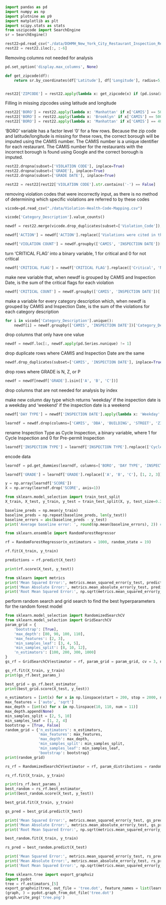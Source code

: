 ```python
import pandas as pd
import numpy as np
import plotnine as p9
import matplotlib as plt
import scipy.stats as stats
from uszipcode import SearchEngine
sr = SearchEngine()
```

```python
rest22=pd.read_csv("./data/DOHMH_New_York_City_Restaurant_Inspection_Results.csv")
rest22 = rest22.iloc[:, :-6]
```
Removing columns not needed for analysis
```python
pd.set_option('display.max_columns', None)
```

```python
def get_zipcode(df):
    return sr.by_coordinates(df['Latitude'], df['Longitude'], radius=5, returns=1)[0].zipcode


rest22['ZIPCODE'] = rest22.apply(lambda x: get_zipcode(x) if (pd.isna(x['ZIPCODE']) and pd.notna(x['Latitude']) and pd.notna(x['Longitude'])) else x['ZIPCODE'], axis=1)
```
Filling in missing zipcodes using latitude and longitude


```python
rest22['BORO'] = rest22.apply(lambda x: 'Manhattan' if x['CAMIS'] == 50060598 else x['BORO'], axis=1)
rest22['BORO'] = rest22.apply(lambda x: 'Brooklyn' if x['CAMIS'] == 50005059 else x['BORO'], axis=1)
rest22['BORO'] = rest22.apply(lambda x: 'Manhattan' if x['CAMIS'] == 40883586 else x['BORO'], axis=1)
```

'BORO' variable has a factor level '0' for a few rows. Because the zip code and latitude/longitude is missing for these rows, the correct borough will be imputed using the CAMIS number. The CAMIS number is a unique identifier for each restaurant. The CAMIS number for the restaurants with the incorrect borough is found using Google and the correct borough is imputed.

```python
rest22.dropna(subset=['VIOLATION CODE'], inplace=True)
rest22.dropna(subset=['GRADE'], inplace=True)
rest22.dropna(subset=['GRADE DATE'], inplace=True)
```

```python
rest22 = rest22[rest22['VIOLATION CODE'].str.contains('-') == False]
```
removing violation codes that were incorrectly input, as there is no method of determining which specific violations are referred to by these codes

```python
vicode=pd.read_csv("./data/Violation-Health-Code-Mapping.csv")
```

```python
vicode['Category_Description'].value_counts()
```

```python
newdf = rest22.merge(vicode.drop_duplicates(subset=['Violation_Code']), left_on='VIOLATION CODE', right_on='Violation_Code', how='left')
```

```python
newdf['ACTION'] = newdf['ACTION'].replace(['Violations were cited in the following area(s).', 'Establishment re-opened by DOHMH.','Establishment Closed by DOHMH. Violations were cited in the following area(s) and those requiring immediate action were addressed.'], ['Violation', 'Re-Opened', 'Closed'])
```

```python
newdf['VIOLATION COUNT'] = newdf.groupby(['CAMIS', 'INSPECTION DATE'])['VIOLATION CODE'].transform('count')
```

turn 'CRITICAL FLAG' into a binary variable, 1 for critical and 0 for not critical

```python
newdf['CRITICAL FLAG'] = newdf['CRITICAL FLAG'].replace(['Critical', 'Not Critical'], [1, 0])
```

make new variable that, when newdf is grouped by CAMIS and Inspection Date, is the sum of the critical flags for each violation

```python
newdf['CRITICAL COUNT'] = newdf.groupby(['CAMIS', 'INSPECTION DATE'])['CRITICAL FLAG'].transform('sum')
```

make a variable for every category description which, when newdf is grouped by CAMIS and Inspection Date, is the sum of the violations for each category description

```python
for i in vicode['Category_Description'].unique():
    newdf[i] = newdf.groupby(['CAMIS', 'INSPECTION DATE'])['Category_Description'].transform(lambda x: (x == i).sum())
```

drop columns that only have one value

```python
newdf = newdf.loc[:, newdf.apply(pd.Series.nunique) != 1]
```

drop duplicate rows where CAMIS and Inspection Date are the same

```python
newdf.drop_duplicates(subset=['CAMIS', 'INSPECTION DATE'], inplace=True)
```

drop rows where GRADE is N, Z, or P

```python
newdf = newdf[newdf['GRADE'].isin(['A', 'B', 'C'])]
```

drop columns that are not needed for analysis by index

make new column day type which returns 'weekday' if the inspection date is a weekday and 'weekend' if the inspection date is a weekend

```python
newdf['DAY TYPE'] = newdf['INSPECTION DATE'].apply(lambda x: 'Weekday' if pd.to_datetime(x).weekday() < 5 else 'Weekend')
```


```python
learndf = newdf.drop(columns=['CAMIS', 'DBA', 'BUILDING', 'STREET', 'ZIPCODE', 'PHONE', 'CUISINE DESCRIPTION', 'INSPECTION DATE', 'ACTION', 'VIOLATION CODE', 'CRITICAL FLAG', 'GRADE DATE', 'Violation_Code', 'Category_Description', 'Condition I', 'Condition II', 'Condition III', 'Condition IV', 'Condition V', 'Violation_Template', 'Health_Code', 'BBL', 'BIN', 'NTA', 'Latitude', 'Longitude', 'Census Tract', 'Community Board', 'Council District', 'Violation_Summary', 'VIOLATION DESCRIPTION'])
```

rename Inspection Type as Cycle Inspection, a binary variable, where 1 for Cycle Inspection and 0 for Pre-permit Inspection

```python
learndf['INSPECTION TYPE'] = learndf['INSPECTION TYPE'].replace(['Cycle Inspection / Initial Inspection', 'Cycle Inspection / Re-inspection', 'Pre-permit (Operational) / Initial Inspection', 'Pre-permit (Operational) / Re-inspection', 'Cycle Inspection / Reopening Inspection', 'Pre-permit (Operational) / Reopening Inspection'], ['Cycle', 'Cycle', 'Pre-permit', 'Pre-permit', 'Cycle', 'Pre-permit'])
```

encode data

```python
learndf = pd.get_dummies(learndf, columns=['BORO', 'DAY TYPE', 'INSPECTION TYPE'])

learndf['GRADE'] = learndf['GRADE'].replace(['A', 'B', 'C'], [1, 2, 3])
```

```python
y = np.array(learndf['SCORE'])
X = np.array(learndf.drop('SCORE', axis=1))
```

```python
from sklearn.model_selection import train_test_split
X_train, X_test, y_train, y_test = train_test_split(X, y, test_size=0.2, random_state=19)
```

```python
baseline_preds = np.mean(y_train)
baseline_preds = np.repeat(baseline_preds, len(y_test))
baseline_errors = abs(baseline_preds - y_test)
print('Average baseline error: ', round(np.mean(baseline_errors), 2)) # 4.26
```

```python
from sklearn.ensemble import RandomForestRegressor

rf = RandomForestRegressor(n_estimators = 1000, random_state = 19)
```

```python
rf.fit(X_train, y_train)
```

```python
predictions = rf.predict(X_test)
```

```python
print(rf.score(X_test, y_test))
```

```python
from sklearn import metrics
print('Mean Squared Error:', metrics.mean_squared_error(y_test, predictions)) # 5.724185428564326
print('Mean Absolute Error:', metrics.mean_absolute_error(y_test, predictions)) # 1.2582159775476593
print('Root Mean Squared Error:', np.sqrt(metrics.mean_squared_error(y_test, predictions))) # 2.392526996412857
```

perform random search and grid search to find the best hyperparameters for the random forest model

```python
from sklearn.model_selection import RandomizedSearchCV
from sklearn.model_selection import GridSearchCV
param_grid = {
    'bootstrap': [True],
    'max_depth': [80, 90, 100, 110],
    'max_features': [2, 3],
    'min_samples_leaf': [3, 4, 5],
    'min_samples_split': [8, 10, 12],
    'n_estimators': [100, 200, 300, 1000]
}
gs_rf = GridSearchCV(estimator = rf, param_grid = param_grid, cv = 3, n_jobs = -1, verbose = 2)

```

```python
gs_rf.fit(X_train, y_train)
print(gs_rf.best_params_)
```

```python
best_grid = gs_rf.best_estimator_
print(best_grid.score(X_test, y_test))
```

```python
n_estimators = [int(x) for x in np.linspace(start = 200, stop = 2000, num = 10)]
max_features = ['auto', 'sqrt']
max_depth = [int(x) for x in np.linspace(10, 110, num = 11)]
max_depth.append(None)
min_samples_split = [2, 5, 10]
min_samples_leaf = [1, 2, 4]
bootstrap = [True, False]
random_grid = {'n_estimators': n_estimators,
               'max_features': max_features,
               'max_depth': max_depth,
               'min_samples_split': min_samples_split,
               'min_samples_leaf': min_samples_leaf,
               'bootstrap': bootstrap}
print(random_grid)
```

```python
rs_rf = RandomizedSearchCV(estimator = rf, param_distributions = random_grid, n_iter = 100, cv = 3, verbose=2, random_state=19, n_jobs = -1)
```

```python
rs_rf.fit(X_train, y_train)
```

```python
print(rs_rf.best_params_)
best_random = rs_rf.best_estimator_
print(best_random.score(X_test, y_test))
```


```python
best_grid.fit(X_train, y_train)
```

```python
gs_pred = best_grid.predict(X_test)
```

```python
print('Mean Squared Error:', metrics.mean_squared_error(y_test, gs_pred)) # 11.500473924227698
print('Mean Absolute Error:', metrics.mean_absolute_error(y_test, gs_pred)) # 1.7535802778384961
print('Root Mean Squared Error:', np.sqrt(metrics.mean_squared_error(y_test, gs_pred))) # 3.391234867157935
```

```python
best_random.fit(X_train, y_train)
```

```python
rs_pred = best_random.predict(X_test)
```

```python
print('Mean Squared Error:', metrics.mean_squared_error(y_test, rs_pred)) # 5.5519092305346085
print('Mean Absolute Error:', metrics.mean_absolute_error(y_test, rs_pred)) # 1.2598559573303116
print('Root Mean Squared Error:', np.sqrt(metrics.mean_squared_error(y_test, rs_pred))) # 2.3562489746490307
```



```python
from sklearn.tree import export_graphviz
import pydot
tree = rf.estimators_[5]
export_graphviz(tree, out_file = 'tree.dot', feature_names = list(learndf.drop('SCORE', axis=1)), rounded = True, precision = 1)
(graph, ) = pydot.graph_from_dot_file('tree.dot')
graph.write_png('tree.png')
```

